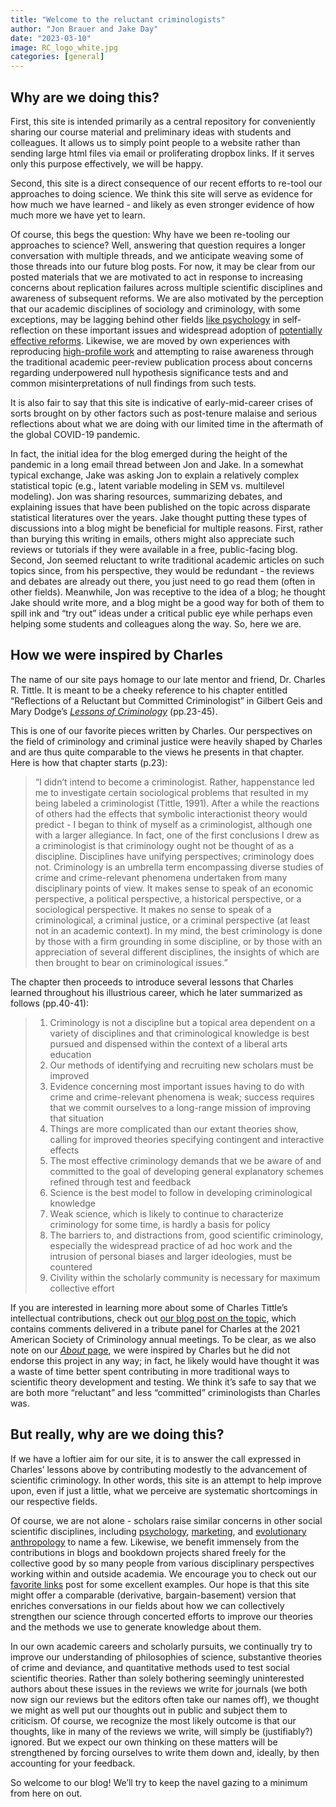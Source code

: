 ```yaml
---
title: "Welcome to the reluctant criminologists"
author: "Jon Brauer and Jake Day"
date: "2023-03-10"
image: RC_logo_white.jpg
categories: [general]
---
```


<!-- We need to write an introduction to our blog. Things to consider: - Why are we doing this? - How we were inspired by Charles. - Goals - Other bullshit? -->

## Why are we doing this?

First, this site is intended primarily as a central repository for conveniently sharing our course material and preliminary ideas with students and colleagues. It allows us to simply point people to a website rather than sending large html files via email or proliferating dropbox links. If it serves only this purpose effectively, we will be happy. 

Second, this site is a direct consequence of our recent efforts to re-tool our approaches to doing science. We think this site will serve as evidence for how much we have learned - and likely as even stronger evidence of how much more we have yet to learn. 

Of course, this begs the question: Why have we been re-tooling our approaches to science? Well, answering that question requires a longer conversation with multiple threads, and we anticipate weaving some of those threads into our future blog posts. For now, it may be clear from our posted materials that we are motivated to act in response to increasing concerns about replication failures across multiple scientific disciplines and awareness of subsequent reforms. We are also motivated by the perception that our academic disciplines of sociology and criminology, with some exceptions, may be lagging behind other fields [like psychology](https://statmodeling.stat.columbia.edu/2016/09/22/why-is-the-scientific-replication-crisis-centered-on-psychology/) in self-reflection on these important issues and widespread adoption of [potentially effective reforms](https://www.economicscience.org/downloads/ReplicationWhitePaper.pdf). Likewise, we are moved by own experiences with reproducing [high-profile work](https://journals.sagepub.com/doi/10.1177/0049124119826158) and attempting to raise awareness through the traditional academic peer-review publication process about concerns regarding underpowered null hypothesis significance tests and and common misinterpretations of null findings from such tests.

It is also fair to say that this site is indicative of early-mid-career crises of sorts brought on by other factors such as post-tenure malaise and serious reflections about what we are doing with our limited time in the aftermath of the global COVID-19 pandemic. 

In fact, the initial idea for the blog emerged during the height of the pandemic in a long email thread between Jon and Jake. In a somewhat typical exchange, Jake was asking Jon to explain a relatively complex statistical topic (e.g., latent variable modeling in SEM vs. multilevel modeling). Jon was sharing resources, summarizing debates, and explaining issues that have been published on the topic across disparate statistical literatures over the years. Jake thought putting these types of discussions into a blog might be beneficial for multiple reasons. First, rather than burying this writing in emails, others might also appreciate such reviews or tutorials if they were available in a free, public-facing blog. Second, Jon seemed reluctant to write traditional academic articles on such topics since, from his perspective, they would be redundant - the reviews and debates are already out there, you just need to go read them (often in other fields). Meanwhile, Jon was receptive to the idea of a blog; he thought Jake should write more, and a blog might be a good way for both of them to spill ink and "try out" ideas under a critical public eye while perhaps even helping some students and colleagues along the way. So, here we are. 

<!-- See about page. Also mention perceived need in our field. See McElreath tweet about cultural anthro. -->

## How we were inspired by Charles
The name of our site pays homage to our late mentor and friend, Dr. Charles R. Tittle. It is meant to be a cheeky reference to his chapter entitled "Reflections of a Reluctant but Committed Criminologist" in Gilbert Geis and Mary Dodge's [*Lessons of Criminology*](https://www.taylorfrancis.com/books/edit/10.4324/9781315721507/lessons-criminology-gilbert-geis-mary-dodge) (pp.23-45).

This is one of our favorite pieces written by Charles. Our perspectives on the field of criminology and criminal justice were heavily shaped by Charles and are thus quite comparable to the views he presents in that chapter. Here is how that chapter starts (p.23):

<!-- Why not just use block quote? -->

> "I didn't intend to become a criminologist. Rather, happenstance led me to investigate certain sociological problems that resulted in my being labeled a criminologist (Tittle, 1991). After a while the reactions of others had the effects that symbolic interactionist theory would predict - I began to think of myself as a criminologist, although one with a larger allegiance. In fact, one of the first conclusions I drew as a criminologist is that criminology ought not be thought of as a discipline. Disciplines have unifying perspectives; criminology does not. Criminology is an umbrella term encompassing diverse studies of crime and crime-relevant phenomena undertaken from many disciplinary points of view. It makes sense to speak of an economic perspective, a political perspective, a historical perspective, or a sociological perspective. It makes no sense to speak of a criminological, a criminal justice, or a criminal perspective (at least not in an academic context). In my mind, the best criminology is done by those with a firm grounding in some discipline, or by those with an appreciation of several different disciplines, the insights of which are then brought to bear on criminological issues."

The chapter then proceeds to introduce several lessons that Charles learned throughout his illustrious career, which he later summarized as follows (pp.40-41):

>1.  Criminology is not a discipline but a topical area dependent on a variety of disciplines and that criminological knowledge is best pursued and dispensed within the context of a liberal arts education
>2.  Our methods of identifying and recruiting new scholars must be improved
>3.  Evidence concerning most important issues having to do with crime and crime-relevant phenomena is weak; success requires that we commit ourselves to a long-range mission of improving that situation
>4.  Things are more complicated than our extant theories show, calling for improved theories specifying contingent and interactive effects
>5.  The most effective criminology demands that we be aware of and committed to the goal of developing general explanatory schemes refined through test and feedback
>6.  Science is the best model to follow in developing criminological knowledge
>7.  Weak science, which is likely to continue to characterize criminology for some time, is hardly a basis for policy
>8.  The barriers to, and distractions from, good scientific criminology, especially the widespread practice of ad hoc work and the intrusion of personal biases and larger ideologies, must be countered
>9.  Civility within the scholarly community is necessary for maximum collective effort

If you are interested in learning more about some of Charles Tittle's intellectual contributions, check out [our blog post on the topic](/../blog-posts/%5B2%5D/charles-memorial.html), which contains comments delivered in a tribute panel for Charles at the 2021 American Society of Criminology annual meetings. To be clear, as we also note on our [*About* page](/about.html), we were inspired by Charles but he did not endorse this project in any way; in fact, he likely would have thought it was a waste of time better spent contributing in more traditional ways to scientific theory development and testing. We think it's safe to say that we are both more "reluctant" and less "committed" criminologists than Charles was.

## But really, why are we doing this?

If we have a loftier aim for our site, it is to answer the call expressed in Charles' lessons above by contributing modestly to the advancement of scientific criminology. In other words, this site is an attempt to help improve upon, even if just a little, what we perceive are systematic shortcomings in our respective fields. 

Of course, we are not alone - scholars raise similar concerns in other social scientific disciplines, including [psychology](https://journals.sagepub.com/doi/10.2466/pr0.1990.66.1.195), [marketing](https://openmkt.org/blog/2022/replications-in-marketing-myth-and-reality/), and [evolutionary anthropology](https://elevanth.org/blog/2022/09/19/the-problem-with-cultural-evolution/) to name a few. Likewise, we benefit immensely from the contributions in blogs and bookdown projects shared freely for the collective good by so many people from various disciplinary perspectives working within and outside academia. We encourage you to check out our [favorite links](ADD_LINK) post for some excellent examples. Our hope is that this site might offer a comparable (derivative, bargain-basement) version that enriches conversations in our fields about how we can collectively strengthen our science through concerted efforts to improve our theories and the methods we use to generate knowledge about them. 

In our own academic careers and scholarly pursuits, we continually try to improve our understanding of philosophies of science, substantive theories of crime and deviance, and quantitative methods used to test social scientific theories. Rather than solely bothering seemingly uninterested authors about these issues in the reviews we write for journals (we both now sign our reviews but the editors often take our names off), we thought we might as well put our thoughts out in public and subject them to criticism. Of course, we recognize the most likely outcome is that our thoughts, like in many of the reviews we write, will simply be (justifiably?) ignored. But we expect our own thinking on these matters will be strengthened by forcing ourselves to write them down and, ideally, by then accounting for your feedback. 

So welcome to our blog! We'll try to keep the navel gazing to a minimum from here on out. 
